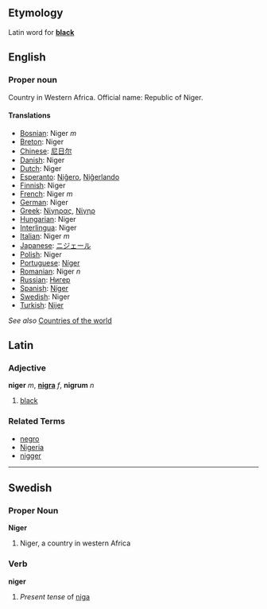 ==Etymology==
Latin word for '''[[black]]'''

==English==

===Proper noun===

Country in Western Africa. Official name: Republic of Niger.

====Translations====

*[[Bosnian]]: Niger ''m''
*[[Breton]]: Niger
*[[Chinese]]: [[尼日尔]]
*[[Danish]]: Niger
*[[Dutch]]: Niger
*[[Esperanto]]: [[Niĝero]], [[Niĝerlando]]
*[[Finnish]]: Niger
*[[French]]: Niger ''m''
*[[German]]: Niger
*[[Greek]]: [[Νίγηρας]], [[Νίγηρ]]
*[[Hungarian]]: Niger
*[[Interlingua]]: Niger
*[[Italian]]: Niger ''m''
*[[Japanese]]: [[ニジェール]]
*[[Polish]]: Niger
*[[Portuguese]]: [[Níger]]
*[[Romanian]]: Niger ''n''
*[[Russian]]: [[Нигер]]
*[[Spanish]]: [[Níger]]
*[[Swedish]]: Niger
*[[Turkish]]: [[Nijer]]

''See also'' [[Countries of the world]]

==Latin==
===Adjective===
'''niger''' ''m'', '''[[nigra]]''' ''f'', '''nigrum''' ''n''

# [[black]]

===Related Terms===
*[[negro]]
*[[Nigeria]]
*[[nigger]]

----
==Swedish==
===Proper Noun===
'''Niger'''

#Niger, a country in western Africa

===Verb===
'''niger'''

#''Present tense'' of [[niga]]